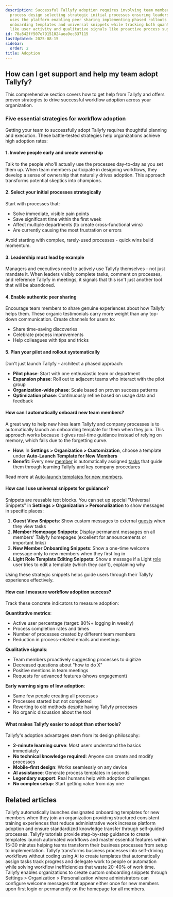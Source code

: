 ```yaml
---
description: Successful Tallyfy adoption requires involving team members early in
  process design selecting strategic initial processes ensuring leadership actively
  uses the platform enabling peer sharing implementing phased rollouts using automated
  onboarding templates and universal snippets while tracking both quantitative metrics
  like user activity and qualitative signals like proactive process suggestions.
id: 78a542ff507e79151024aea9ec337115
lastUpdated: 2025-08-15
sidebar:
  order: 2
title: Adoption
---
```


## How can I get support and help my team adopt Tallyfy?

This comprehensive section covers how to get help from Tallyfy and offers proven strategies to drive successful workflow adoption across your organization.

### Five essential strategies for workflow adoption

Getting your team to successfully adopt Tallyfy requires thoughtful planning and execution. These battle-tested strategies help organizations achieve high adoption rates:

#### 1. Involve people early and create ownership

Talk to the people who'll actually use the processes day-to-day as you set them up. When team members participate in designing workflows, they develop a sense of ownership that naturally drives adoption. This approach transforms potential skeptics into champions.

#### 2. Select your initial processes strategically

Start with processes that:
*   Solve immediate, visible pain points
*   Save significant time within the first week
*   Affect multiple departments (to create cross-functional wins)
*   Are currently causing the most frustration or errors

Avoid starting with complex, rarely-used processes - quick wins build momentum.

#### 3. Leadership must lead by example

Managers and executives need to actively use Tallyfy themselves - not just mandate it. When leaders visibly complete tasks, comment on processes, and reference Tallyfy in meetings, it signals that this isn't just another tool that will be abandoned.

#### 4. Enable authentic peer sharing

Encourage team members to share genuine experiences about how Tallyfy helps them. These organic testimonials carry more weight than any top-down communication. Create channels for users to:
*   Share time-saving discoveries
*   Celebrate process improvements
*   Help colleagues with tips and tricks

#### 5. Plan your pilot and rollout systematically

Don't just launch Tallyfy - architect a phased approach:
*   **Pilot phase**: Start with one enthusiastic team or department
*   **Expansion phase**: Roll out to adjacent teams who interact with the pilot group
*   **Organization-wide phase**: Scale based on proven success patterns
*   **Optimization phase**: Continuously refine based on usage data and feedback

#### How can I automatically onboard new team members?

A great way to help new hires learn Tallyfy and company processes is to automatically launch an onboarding template for them when they join. This approach works because it gives real-time guidance instead of relying on memory, which fails due to the forgetting curve.

- **How**: In **Settings > Organization > Customization**, choose a template under **Auto-Launch Template for New Members**
- **Benefit**: Every new [member](/products/pro/documenting/members/) is automatically assigned [tasks](/products/pro/tracking-and-tasks/tasks/) that guide them through learning Tallyfy and key company procedures

Read more at [Auto-launch templates for new members](/products/pro/settings/org-settings/how-to-auto-launch-templates-for-new-members/).

#### How can I use universal snippets for guidance?

Snippets are reusable text blocks. You can set up special "Universal Snippets" in **Settings > Organization > Personalization** to show messages in specific places:

1.  **Guest View Snippets**: Show custom messages to external [guests](/products/pro/documenting/guests/) when they view tasks
2.  **Member Homepage Snippets**: Display permanent messages on all members' Tallyfy homepages (excellent for announcements or important links)
3.  **New Member Onboarding Snippets**: Show a one-time welcome message only to new members when they first log in
4.  **Light Role Template Editing Snippets**: Show a message if a Light [role](/products/pro/documenting/members/how-do-i-manage-member-permissions-in-tallyfy/) user tries to edit a template (which they can't), explaining why

Using these strategic snippets helps guide users through their Tallyfy experience effectively.

#### How can I measure workflow adoption success?

Track these concrete indicators to measure adoption:

**Quantitative metrics**:
- Active user percentage (target: 80%+ logging in weekly)
- Process completion rates and times
- Number of processes created by different team members
- Reduction in process-related emails and meetings

**Qualitative signals**:
- Team members proactively suggesting processes to digitize
- Decreased questions about "how to do X"
- Positive mentions in team meetings
- Requests for advanced features (shows engagement)

**Early warning signs of low adoption**:
- Same few people creating all processes
- Processes started but not completed
- Reverting to old methods despite having Tallyfy processes
- No organic discussion about the tool

#### What makes Tallyfy easier to adopt than other tools?

Tallyfy's adoption advantages stem from its design philosophy:

*   **2-minute learning curve**: Most users understand the basics immediately
*   **No technical knowledge required**: Anyone can create and modify processes
*   **Mobile-first design**: Works seamlessly on any device
*   **AI assistance**: Generate process templates in seconds
*   **Legendary support**: Real humans help with adoption challenges
*   **No complex setup**: Start getting value from day one


<PageTree />


## Related articles
<CardGrid>
<LinkTitleCard header="<b>Org Settings > Auto-launch templates</b>" href="/products/pro/settings/org-settings/how-to-auto-launch-templates-for-new-members/" > Tallyfy automatically launches designated onboarding templates for new members when they join an organization providing structured consistent training experiences that reduce administrative work increase platform adoption and ensure standardized knowledge transfer through self-guided processes. </LinkTitleCard>
<LinkTitleCard header="<b>Pro > Getting started</b>" href="/products/pro/tutorials/" > Tallyfy tutorials provide step-by-step guidance to create templates launch automated workflows and master essential features within 15-30 minutes helping teams transform their business processes from setup to implementation. </LinkTitleCard>
<LinkTitleCard header="<b>Introduction</b>" href="/products/pro/" > Tallyfy transforms business processes into self-driving workflows without coding using AI to create templates that automatically assign tasks track progress and delegate work to people or automation while solving workflow inefficiencies that waste 20-40% of work time. </LinkTitleCard>
<LinkTitleCard header="<b>Tutorials > Welcome snippets</b>" href="/products/pro/tutorials/how-to-create-a-custom-onboarding-snippet/" > Tallyfy enables organizations to create custom onboarding snippets through Settings > Organization > Personalization where administrators can configure welcome messages that appear either once for new members upon first login or permanently on the homepage for all members. </LinkTitleCard>
</CardGrid>